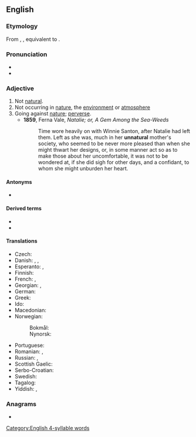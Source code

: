 ==English==

===Etymology===
From {{inh|en|enm|unnatural}}, {{m|enm|unnaturel}}, equivalent to {{af|en|un-|natural}}.

===Pronunciation===
* {{IPA|en|/ʌnˈnæt͡ʃəɹəl/}}
* {{hyph|en|un|nat|u|ral}}

===Adjective===
{{en-adj}}

# Not [[natural]].
# Not occurring in [[nature]], the [[environment]] or [[atmosphere]]
# Going against [[nature]]; [[perverse]].
#* '''1859''', Ferna Vale, ''Natalie; or, A Gem Among the Sea-Weeds''
#*: Time wore heavily on with Winnie Santon, after Natalie had left them. Left as she was, much in her '''unnatural''' mother's society, who seemed to be never more pleased than when she might thwart her designs, or, in some manner act so as to make those about her uncomfortable, it was not to be wondered at, if she did sigh for other days, and a confidant, to whom she might unburden her heart.

====Antonyms====
* {{l|en|natural}}

====Derived terms====
* {{l|en|unnaturally}}
* {{l|en|unnaturalness}}

====Translations====
{{trans-top|not natural}}
* Czech: {{t|cs|nepřirozený}}
* Danish: {{t|da|unaturlig}}, {{t|da|unaturlig}}, {{t|da|unaturlig}}
* Esperanto: {{t|eo|nenatura}}, {{t|eo|kontraŭnatura}}
* Finnish: {{t+|fi|luonnoton}}
* French: {{t+|fr|artificiel}}, {{t+|fr|innaturel|m}}
* Georgian: {{t|ka|ხელოვნური}}, {{t|ka|არაბუნებრივი}}
* German: {{t+|de|unnatürlich}}
* Greek: {{t+|el|αφύσικος}}
* Ido: {{t+|io|nenaturala}}
* Macedonian: {{t|mk|неприроден}}
* Norwegian:
*: Bokmål: {{t+|nb|unaturlig}}
*: Nynorsk: {{t|nn|unaturleg}}
{{trans-mid}}
* Portuguese: {{t|pt|antinatural}}
* Romanian: {{t+|ro|artificial}}, {{t+|ro|nenatural|m|n}}
* Russian: {{t+|ru|неесте́ственный}}, {{t+|ru|противоесте́ственный}}
* Scottish Gaelic: {{t|gd|mì-nàdarrach}}
* Serbo-Croatian: {{t+|sh|neprírodan}}
* Swedish: {{t+|sv|onaturlig}}
* Tagalog: {{t|tl|dilikas}}
* Yiddish: {{t|yi|איבער דער טבֿע|tr=iber der teyve|sc=Hebr}}, {{t|yi|אומנאַטירלעך|sc=Hebr}}
{{trans-bottom}}

===Anagrams===
* {{anagrams|en|a=aalnnrtuu|lunarnaut}}

[[Category:English 4-syllable words]]